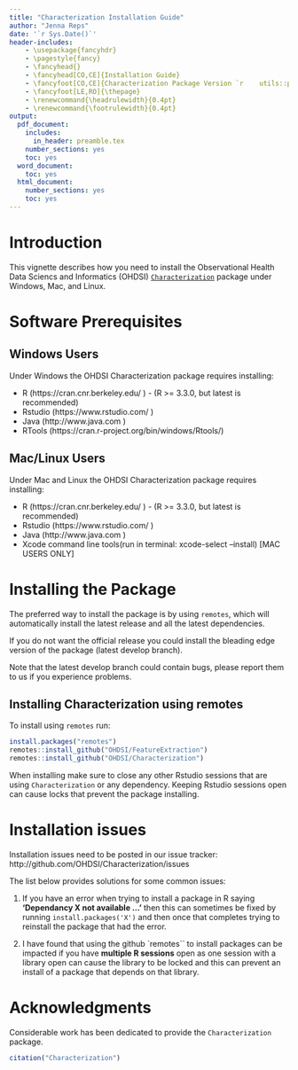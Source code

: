 ```yaml
---
title: "Characterization Installation Guide"
author: "Jenna Reps"
date: '`r Sys.Date()`'
header-includes:
    - \usepackage{fancyhdr}
    - \pagestyle{fancy}
    - \fancyhead{}
    - \fancyhead[CO,CE]{Installation Guide}
    - \fancyfoot[CO,CE]{Characterization Package Version `r    utils::packageVersion("Characterization")`}
    - \fancyfoot[LE,RO]{\thepage}
    - \renewcommand{\headrulewidth}{0.4pt}
    - \renewcommand{\footrulewidth}{0.4pt}
output:
  pdf_document:
    includes:
      in_header: preamble.tex
    number_sections: yes
    toc: yes
  word_document:
    toc: yes
  html_document:
    number_sections: yes
    toc: yes
---
```

<!--
%\VignetteEngine{knitr}
%\VignetteIndexEntry{Installation_guide}
-->

# Introduction
This vignette describes how you need to install the Observational Health Data Sciencs and Informatics (OHDSI) [`Characterization`](http://github.com/OHDSI/Characterization) package under Windows, Mac, and Linux.

# Software Prerequisites

## Windows Users
Under Windows the OHDSI Characterization package requires installing:

* R (https://cran.cnr.berkeley.edu/ ) \- (R >= 3.3.0, but latest is recommended)
* Rstudio (https://www.rstudio.com/  )
* Java (http://www.java.com )
* RTools (https://cran.r-project.org/bin/windows/Rtools/) 

## Mac/Linux Users
Under Mac and Linux the OHDSI Characterization package requires installing:

* R (https://cran.cnr.berkeley.edu/ ) \- (R >= 3.3.0, but latest is recommended)
* Rstudio (https://www.rstudio.com/  )
* Java (http://www.java.com )
* Xcode command line tools(run in terminal: xcode-select --install) [MAC USERS ONLY]


# Installing the Package
The preferred way to install the package is by using `remotes`, which will automatically install the latest release and all the latest dependencies.

If you do not want the official release you could install the bleading edge version of the package (latest develop branch).

Note that the latest develop branch could contain bugs, please report them to us if you experience problems.

## Installing Characterization using remotes
To install using `remotes` run:
```r
install.packages("remotes")
remotes::install_github("OHDSI/FeatureExtraction")
remotes::install_github("OHDSI/Characterization")
```

When installing make sure to close any other Rstudio sessions that are using `Characterization` or any dependency.  Keeping Rstudio sessions open can cause locks that prevent the package installing.


# Installation issues
Installation issues need to be posted in our issue tracker:
http://github.com/OHDSI/Characterization/issues

The list below provides solutions for some common issues:

1. If you have an error when trying to install a package in R saying **'Dependancy X not available ...'** then this can sometimes be fixed by running `install.packages('X')` and then once that completes trying to reinstall the package that had the error.

2. I have found that using the github `remotes`` to install packages can be impacted if you have **multiple R sessions** open as one session with a library open can cause the library to be locked and this can prevent an install of a package that depends on that library.


# Acknowledgments

Considerable work has been dedicated to provide the `Characterization` package.

```r
citation("Characterization")
```

